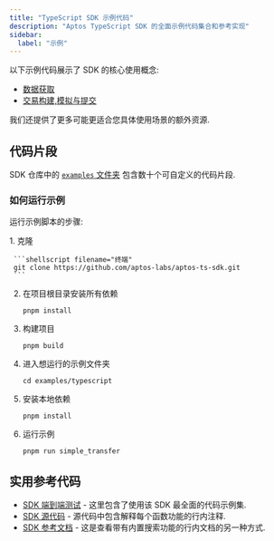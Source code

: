 ```yaml
---
title: "TypeScript SDK 示例代码"
description: "Aptos TypeScript SDK 的全面示例代码集合和参考实现"
sidebar:
  label: "示例"
---
```



以下示例代码展示了 SDK 的核心使用概念:

- [数据获取](/zh/build/sdks/ts-sdk/fetch-data-via-sdk)
- [交易构建,模拟与提交](/zh/build/sdks/ts-sdk/building-transactions)

我们还提供了更多可能更适合您具体使用场景的额外资源.

## 代码片段

SDK 仓库中的 [`examples` 文件夹](https://github.com/aptos-labs/aptos-ts-sdk/tree/main/examples) 包含数十个可自定义的代码片段.

### 如何运行示例

运行示例脚本的步骤:

<Steps>
  1. 克隆

     ```shellscript filename="终端"
     git clone https://github.com/aptos-labs/aptos-ts-sdk.git
     ```

  2. 在项目根目录安装所有依赖

     ```shellscript filename="终端"
     pnpm install
     ```

  3. 构建项目

     ```shellscript filename="终端"
     pnpm build
     ```

  4. 进入想运行的示例文件夹

     ```shellscript filename="终端"
     cd examples/typescript
     ```

  5. 安装本地依赖

     ```shellscript filename="终端"
     pnpm install
     ```

  6. 运行示例

     ```shellscript filename="终端"
     pnpm run simple_transfer
     ```
</Steps>

## 实用参考代码

- [SDK 端到端测试](https://github.com/aptos-labs/aptos-ts-sdk/tree/main/tests/e2e) - 这里包含了使用该 SDK 最全面的代码示例集.
- [SDK 源代码](https://github.com/aptos-labs/aptos-ts-sdk/tree/main) - 源代码中包含解释每个函数功能的行内注释.
- [SDK 参考文档](https://aptos-labs.github.io/aptos-ts-sdk/) - 这是查看带有内置搜索功能的行内文档的另一种方式.
